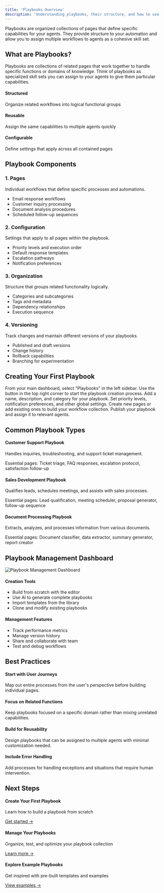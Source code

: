 ```yaml
---
title: 'Playbooks Overview'
description: 'Understanding playbooks, their structure, and how to use them effectively'
---
```


<Tip>
  Playbooks are organized collections of pages that define specific capabilities for your agents. They provide structure to your automation and allow you to assign multiple workflows to agents as a cohesive skill set.
</Tip>

## What are Playbooks?

Playbooks are collections of related pages that work together to handle specific functions or domains of knowledge. Think of playbooks as specialized skill sets you can assign to your agents to give them particular capabilities.

<div className="grid grid-cols-1 md:grid-cols-3 gap-4 mb-6">
  <div>
    <h4 className="font-medium text-primary dark:text-primary-light mb-2">Structured</h4>
    <p className="text-sm">Organize related workflows into logical functional groups</p>
  </div>
  <div>
    <h4 className="font-medium text-primary dark:text-primary-light mb-2">Reusable</h4>
    <p className="text-sm">Assign the same capabilities to multiple agents quickly</p>
  </div>
  <div>
    <h4 className="font-medium text-primary dark:text-primary-light mb-2">Configurable</h4>
    <p className="text-sm">Define settings that apply across all contained pages</p>
  </div>
</div>

## Playbook Components

<div className="space-y-6">
  <div>
    <h3 className="font-medium text-lg text-primary dark:text-primary-light mb-2">1. Pages</h3>
    <p className="mb-2">Individual workflows that define specific processes and automations.</p>
    <ul className="list-disc list-inside space-y-1 ml-2">
      <li>Email response workflows</li>
      <li>Customer inquiry processing</li>
      <li>Document analysis procedures</li>
      <li>Scheduled follow-up sequences</li>
    </ul>
  </div>
  
  <div>
    <h3 className="font-medium text-lg text-primary dark:text-primary-light mb-2">2. Configuration</h3>
    <p className="mb-2">Settings that apply to all pages within the playbook.</p>
    <ul className="list-disc list-inside space-y-1 ml-2">
      <li>Priority levels and execution order</li>
      <li>Default response templates</li>
      <li>Escalation pathways</li>
      <li>Notification preferences</li>
    </ul>
  </div>
  
  <div>
    <h3 className="font-medium text-lg text-primary dark:text-primary-light mb-2">3. Organization</h3>
    <p className="mb-2">Structure that groups related functionality logically.</p>
    <ul className="list-disc list-inside space-y-1 ml-2">
      <li>Categories and subcategories</li>
      <li>Tags and metadata</li>
      <li>Dependency relationships</li>
      <li>Execution sequence</li>
    </ul>
  </div>
  
  <div>
    <h3 className="font-medium text-lg text-primary dark:text-primary-light mb-2">4. Versioning</h3>
    <p className="mb-2">Track changes and maintain different versions of your playbooks.</p>
    <ul className="list-disc list-inside space-y-1 ml-2">
      <li>Published and draft versions</li>
      <li>Change history</li>
      <li>Rollback capabilities</li>
      <li>Branching for experimentation</li>
    </ul>
  </div>
</div>

## Creating Your First Playbook

<Steps>
  <Step title="Navigate to Playbooks">
    From your main dashboard, select "Playbooks" in the left sidebar.
  </Step>
  
  <Step title="Click 'Create Playbook'">
    Use the button in the top right corner to start the playbook creation process.
  </Step>
  
  <Step title="Define Basic Information">
    Add a name, description, and category for your playbook.
  </Step>
  
  <Step title="Configure Settings">
    Set priority levels, notification preferences, and other global settings.
  </Step>
  
  <Step title="Add Pages">
    Create new pages or add existing ones to build your workflow collection.
  </Step>
  
  <Step title="Publish and Assign">
    Publish your playbook and assign it to relevant agents.
  </Step>
</Steps>

## Common Playbook Types

<div className="space-y-4 mb-6">
  <div>
    <h4 className="font-medium text-primary dark:text-primary-light mb-1">Customer Support Playbook</h4>
    <p className="text-sm mb-1">Handles inquiries, troubleshooting, and support ticket management.</p>
    <p className="text-xs text-gray-500">Essential pages: Ticket triage, FAQ responses, escalation protocol, satisfaction follow-up</p>
  </div>
  
  <div>
    <h4 className="font-medium text-primary dark:text-primary-light mb-1">Sales Development Playbook</h4>
    <p className="text-sm mb-1">Qualifies leads, schedules meetings, and assists with sales processes.</p>
    <p className="text-xs text-gray-500">Essential pages: Lead qualification, meeting scheduler, proposal generator, follow-up sequence</p>
  </div>
  
  <div>
    <h4 className="font-medium text-primary dark:text-primary-light mb-1">Document Processing Playbook</h4>
    <p className="text-sm mb-1">Extracts, analyzes, and processes information from various documents.</p>
    <p className="text-xs text-gray-500">Essential pages: Document classifier, data extractor, summary generator, report creator</p>
  </div>
</div>

## Playbook Management Dashboard

<Frame>
  <img src="/images/playbook-dashboard.png" alt="Playbook Management Dashboard" className="rounded-lg" />
</Frame>

<div className="grid grid-cols-1 md:grid-cols-2 gap-6 mb-6">
  <div>
    <h4 className="font-medium text-primary dark:text-primary-light mb-2">Creation Tools</h4>
    <ul className="list-disc list-inside space-y-1 ml-2">
      <li>Build from scratch with the editor</li>
      <li>Use AI to generate complete playbooks</li>
      <li>Import templates from the library</li>
      <li>Clone and modify existing playbooks</li>
    </ul>
  </div>
  
  <div>
    <h4 className="font-medium text-primary dark:text-primary-light mb-2">Management Features</h4>
    <ul className="list-disc list-inside space-y-1 ml-2">
      <li>Track performance metrics</li>
      <li>Manage version history</li>
      <li>Share and collaborate with team</li>
      <li>Test and debug workflows</li>
    </ul>
  </div>
</div>

## Best Practices

<div className="space-y-4 mb-6">
  <div>
    <h4 className="font-medium text-primary dark:text-primary-light mb-1">Start with User Journeys</h4>
    <p className="text-sm">Map out entire processes from the user's perspective before building individual pages.</p>
  </div>
  
  <div>
    <h4 className="font-medium text-primary dark:text-primary-light mb-1">Focus on Related Functions</h4>
    <p className="text-sm">Keep playbooks focused on a specific domain rather than mixing unrelated capabilities.</p>
  </div>
  
  <div>
    <h4 className="font-medium text-primary dark:text-primary-light mb-1">Build for Reusability</h4>
    <p className="text-sm">Design playbooks that can be assigned to multiple agents with minimal customization needed.</p>
  </div>
  
  <div>
    <h4 className="font-medium text-primary dark:text-primary-light mb-1">Include Error Handling</h4>
    <p className="text-sm">Add processes for handling exceptions and situations that require human intervention.</p>
  </div>
</div>

## Next Steps

<div className="space-y-4">
  <div>
    <h4 className="font-medium text-primary dark:text-primary-light mb-1">Create Your First Playbook</h4>
    <p className="text-sm mb-1">Learn how to build a playbook from scratch</p>
    <a href="/playbooks/creating" className="text-primary dark:text-primary-light text-sm font-medium hover:underline">Get started →</a>
  </div>
  
  <div>
    <h4 className="font-medium text-primary dark:text-primary-light mb-1">Manage Your Playbooks</h4>
    <p className="text-sm mb-1">Organize, test, and optimize your playbook collection</p>
    <a href="/playbooks/managing" className="text-primary dark:text-primary-light text-sm font-medium hover:underline">Learn more →</a>
  </div>
  
  <div>
    <h4 className="font-medium text-primary dark:text-primary-light mb-1">Explore Example Playbooks</h4>
    <p className="text-sm mb-1">Get inspired with pre-built templates and examples</p>
    <a href="/playbooks/examples" className="text-primary dark:text-primary-light text-sm font-medium hover:underline">View examples →</a>
  </div>
</div>